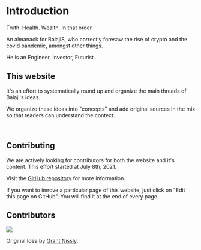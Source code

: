# Introduction

Truth. Health. Wealth. In that order

An almanack for BalajiS, who correctly foresaw the rise of crypto and the covid pandemic, amongst other things.

He is an Engineer, Investor, Futurist.

## This website

It's an effort to systematically round up and organize the main threads of Balaji's ideas. 

We organize these ideas into "concepts" and add original sources in the mix so that readers can understand the context. 

<br />

## Contributing

We are actively looking for contributors for both the website and it's content. This effort started at July 8th, 2021.

Visit the [GitHub repository](https://github.com/OdysLam/balajis-almanack) for more information.

If you want to imrove a particular page of this website, just click on "Edit this page on GitHub". You will find it at the end of every page. 

## Contributors

<a href="https://github.com/odyslam/balajis-almanack/graphs/contributors">
  <img src="https://contrib.rocks/image?repo=odyslam/balajis-almanack" />
</a>

Original Idea by [Grant Nissly](https://twitter.com/grant_nissly).
